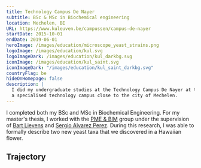 ```yaml
---
title: Technology Campus De Nayer
subtitle: BSc & MSc in Biochemical engineering
location: Mechelen, BE
URL: https://www.kuleuven.be/campussen/campus-de-nayer
startDate: 2015-10-01
endDate: 2019-06-01
heroImage: /images/education/microscope_yeast_strains.png
logoImage: /images/education/kul.svg
logoImageDark: /images/education/kul_darkbg.svg
iconImage: /images/education/kul_saint.svg
iconImageDark: "/images/education/kul_saint_darkbg.svg"
countryFlag: be
hideOnHomepage: false
description: |
  I did my undergraduate studies at the Technology Campus De Nayer at the University of Leuven,
  a specialised technology campus close to the city of Mechelen.
---
```



I completed both my BSc and MSc in Biochemical Engineering.
For my master's thesis, I worked with the [PME & BIM](https://iiw.kuleuven.be/onderzoek/pme-bim) group under the supervision of [Bart Lievens](https://scholar.google.com/citations?user=rZb6JTwAAAAJ&hl=en) and [Sergio Alvarez Perez](https://scholar.google.com/citations?user=X8_J4FEAAAAJ&hl=nl).
During this research, I was able to formally describe two new yeast taxa that we discovered in a Hawaiian flower.

## Trajectory

<div class="time-line-container clear-both mb-10 grid gap-4">
  <TimeLineElement
    title="MSc Chemical engineering option Biotechnology"
    subtitle="Oct 2018 - Jun 2019"
    desc="Specialized biotechnology track emphasizing large-scale bioprocessing and hands-on laboratory experience."
  />
  <TimeLineElement
    title="BSc Chemical engineering option Biotechnology"
    subtitle="Oct 2015 - Jun 2018"
    desc="Industrial engineering program providing comprehensive foundations in electronics, chemistry, and biology."
  />
</div>